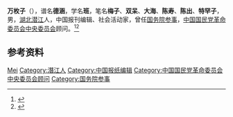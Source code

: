 '''万枚子'''（{{bd|1905年||？|}}），谱名'''德涵'''，学名'''班'''，笔名'''梅子'''、'''双呆'''、'''大海'''、'''陈寿'''、'''陈出'''、'''特罕子'''，男，[[湖北|湖北]][[潜江|潜江]]人，中国报刊编辑、社会活动家，曾任[[国务院参事|国务院参事]]，[[中国国民党革命委员会中央委员会|中国国民党革命委员会中央委员会]]顾问。<ref>{{Cite book|title=新闻传播百科全书|author=邱沛篁, 吴信训, 向纯武等主编|publisher=四川人民出版社|year=1998|isbn=|location=成都|pages=}}</ref><ref>{{Cite book|title=20世纪中华人物名字号辞典|author=周家珍编著|publisher=法律出版社|year=2000|isbn=9787503628320|location=北京|pages=}}</ref>

== 参考资料 ==
{{reflist}}

{{中国人物小作品}}
{{国务院参事}}

{{Authority control}}
{{DEFAULTSORT:Wan万}}
[[Category:万姓|Mei]]
[[Category:潛江人|Category:潛江人]]
[[Category:中国报纸编辑|Category:中国报纸编辑]]
[[Category:中国国民党革命委员会中央委员会顾问|Category:中国国民党革命委员会中央委员会顾问]]
[[Category:国务院参事|Category:国务院参事]]